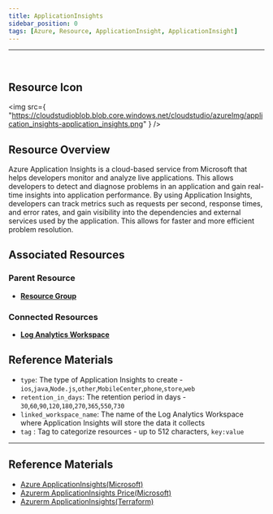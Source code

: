 ```yaml
---
title: ApplicationInsights
sidebar_position: 0
tags: [Azure, Resource, ApplicationInsight, ApplicationInsight]
---
```



<hr />
<br />

## Resource Icon

<img
    src={
        "https://cloudstudioblob.blob.core.windows.net/cloudstudio/azureImg/application_insights-application_insights.png"
    }
/>

## Resource Overview

Azure Application Insights is a cloud-based service from Microsoft that helps developers monitor and analyze live applications. 
This allows developers to detect and diagnose problems in an application and gain real-time insights into application performance. 
By using Application Insights, developers can track metrics such as requests per second, response times, and error rates, and gain visibility into the dependencies and external services used by the application.
This allows for faster and more efficient problem resolution.

## Associated Resources

### Parent Resource

-   [**Resource Group**](https://docs.cstudio.app/en/docs/resource/azure/Base/ResourceGroup)

### Connected Resources

-   [**Log Analytics Workspace**](https://docs.cstudio.app/en/docs/resource/azure/LogAnalytics/LogAnalyticsWorkspace)

## Reference Materials


- `type`: The type of Application Insights to create - `ios`,`java`,`Node.js`,`other`,`MobileCenter`,`phone`,`store`,`web`
- `retention_in_days`: The retention period in days - `30`,`60`,`90`,`120`,`180`,`270`,`365`,`550`,`730`
- `linked_workspace_name`: The name of the Log Analytics Workspace where Application Insights will store the data it collects
- `tag` : Tag to categorize resources - up to 512 characters, `key:value`

---

## Reference Materials

-   [Azure ApplicationInsights(Microsoft)](https://learn.microsoft.com/en-us/azure/azure-monitor/app/app-insights-overview?tabs=net)
-   [Azurerm ApplicationInsights Price(Microsoft)](https://azure.microsoft.com/en-us/pricing/details/monitor/)
-   [Azurerm ApplicationInsights(Terraform)](https://registry.terraform.io/providers/hashicorp/azurerm/latest/docs/resources/application_insights)
